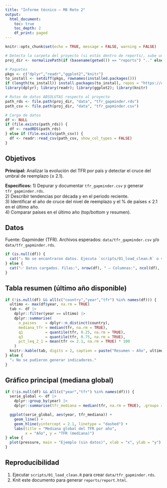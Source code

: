 ---
title: "Informe técnico — M8 Reto 2"
output:
  html_document:
    toc: true
    toc_depth: 2
    df_print: paged
---

```{r setup, include=FALSE}
knitr::opts_chunk$set(echo = TRUE, message = FALSE, warning = FALSE)

# Detecta la carpeta del proyecto (si estás dentro de reports/, sube un nivel)
proj_dir <- normalizePath(if (basename(getwd()) == "reports") ".." else ".")

# Paquetes
pkgs <- c("dplyr","readr","ggplot2","knitr")
to_install <- setdiff(pkgs, rownames(installed.packages()))
if (length(to_install)) install.packages(to_install, repos = "https://cloud.r-project.org")
library(dplyr); library(readr); library(ggplot2); library(knitr)

# Rutas de datos ABSOLUTAS respecto al proyecto
path_rds <- file.path(proj_dir, "data", "tfr_gapminder.rds")
path_csv <- file.path(proj_dir, "data", "tfr_gapminder.csv")

# Carga de datos
df <- NULL
if (file.exists(path_rds)) {
  df <- readRDS(path_rds)
} else if (file.exists(path_csv)) {
  df <- readr::read_csv(path_csv, show_col_types = FALSE)
}
```

## Objetivos

**Principal:** Analizar la evolución del TFR por país y detectar el cruce del umbral de reemplazo (≤ 2.1).

**Específicos:**
1) Depurar y documentar `tfr_gapminder.csv` y generar `tfr_gapminder.rds`.  
2) Describir tendencias por década y en el periodo reciente.  
3) Identificar el año de cruce del nivel de reemplazo y el % de países ≤ 2.1 en el último año.  
4) Comparar países en el último año (top/bottom y resumen).

## Datos
Fuente: Gapminder (TFR). Archivos esperados: `data/tfr_gapminder.csv` y/o `data/tfr_gapminder.rds`.

```{r, echo=FALSE}
if (is.null(df)) {
  cat("⚠️ No se encontraron datos. Ejecuta `scripts/01_load_clean.R` o verifica que existen los archivos en `data/`.\n")
} else {
  cat("✅ Datos cargados. Filas:", nrow(df), " — Columnas:", ncol(df), "\n")
}
```

## Tabla resumen (último año disponible)

```{r}
if (!is.null(df) && all(c("country","year","tfr") %in% names(df))) {
  ultimo <- max(df$year, na.rm = TRUE)
  tab <- df |>
    dplyr::filter(year == ultimo) |>
    dplyr::summarise(
      n_paises    = dplyr::n_distinct(country),
      mediana_tfr = median(tfr, na.rm = TRUE),
      q1          = quantile(tfr, 0.25, na.rm = TRUE),
      q3          = quantile(tfr, 0.75, na.rm = TRUE),
      pct_leq_2_1 = mean(tfr <= 2.1, na.rm = TRUE) * 100
    )
  knitr::kable(tab, digits = 2, caption = paste("Resumen — Año", ultimo))
} else {
  "⚠️ No se pudieron generar indicadores."
}
```

## Gráfico principal (mediana global)

```{r}
if (!is.null(df) && all(c("year","tfr") %in% names(df))) {
  serie_global <- df |>
    dplyr::group_by(year) |>
    dplyr::summarise(tfr_mediana = median(tfr, na.rm = TRUE), .groups = "drop")

  ggplot(serie_global, aes(year, tfr_mediana)) +
    geom_line() +
    geom_hline(yintercept = 2.1, linetype = "dashed") +
    labs(title = "Mediana global del TFR por año",
         x = "Año", y = "TFR (mediana)")
} else {
  plot(pressure, main = "Ejemplo (sin datos)", xlab = "x", ylab = "y")
}
```

## Reproducibilidad

1) Ejecutar `scripts/01_load_clean.R` para crear `data/tfr_gapminder.rds`.  
2) Knit este documento para generar `reports/report.html`.
